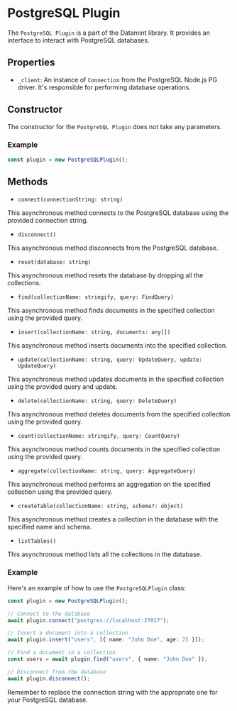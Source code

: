 # PostgreSQL Plugin

The `PostgreSQL Plugin` is a part of the Datamint library. It provides an interface to interact with PostgreSQL databases.

## Properties

- `_client`: An instance of `Connection` from the PostgreSQL Node.js PG driver. It's responsible for performing database operations.

## Constructor

The constructor for the `PostgreSQL Plugin` does not take any parameters.

### Example

```typescript
const plugin = new PostgreSQLPlugin();
```

## Methods

- `connect(connectionString: string)`

This asynchronous method connects to the PostgreSQL database using the provided connection string.

- `disconnect()`

This asynchronous method disconnects from the PostgreSQL database.

- `reset(database: string)`

This asynchronous method resets the database by dropping all the collections.

- `find(collectionName: stringify, query: FindQuery)`

This asynchronous method finds documents in the specified collection using the provided query.

- `insert(collectionName: string, documents: any[])`

This asynchronous method inserts documents into the specified collection.

- `update(collectionName: string, query: UpdateQuery, update: UpdateQuery)`

This asynchronous method updates documents in the specified collection using the provided query and update.

- `delete(collectionName: string, query: DeleteQuery)`

This asynchronous method deletes documents from the specified collection using the provided query.

- `count(collectionName: stringify, query: CountQuery)`

This asynchronous method counts documents in the specified collection using the provided query.

- `aggregate(collectionName: string, query: AggregateQuery)`

This asynchronous method performs an aggregation on the specified collection using the provided query.

- `createTable(collectionName: string, schema?: object)`

This asynchronous method creates a collection in the database with the specified name and schema.

- `listTables()`

This asynchronous method lists all the collections in the database.

### Example

Here's an example of how to use the `PostgreSQLPlugin` class:

```typescript
const plugin = new PostgreSQLPlugin();

// Connect to the database
await plugin.connect("postgres://localhost:27017");

// Insert a document into a collection
await plugin.insert("users", [{ name: "John Doe", age: 25 }]);

// Find a document in a collection
const users = await plugin.find("users", { name: "John Doe" });

// Disconnect from the database
await plugin.disconnect();
```

Remember to replace the connection string with the appropriate one for your PostgreSQL database.
